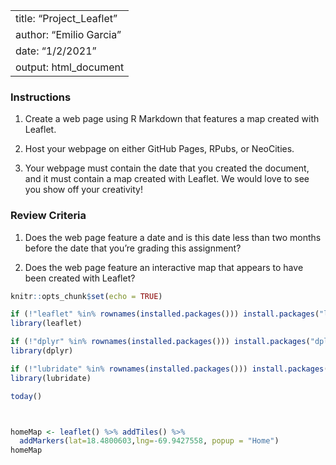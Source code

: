 


---
title: "Project_Leaflet"
author: "Emilio Garcia"
date: "1/2/2021"
output: html_document
---

### Instructions

1. Create a web page using R Markdown that features a map created with Leaflet. 

2. Host your webpage on either GitHub Pages, RPubs, or NeoCities.

3. Your webpage must contain the date that you created the document, and it must contain a map created with Leaflet. We would love to see you show off your creativity! 


### Review Criteria

1. Does the web page feature a date and is this date less than two months before the date that you're grading this assignment?

2. Does the web page feature an interactive map that appears to have been created with Leaflet?

  

```r
knitr::opts_chunk$set(echo = TRUE)
```


```r
if (!"leaflet" %in% rownames(installed.packages())) install.packages("leaflet")
library(leaflet)

if (!"dplyr" %in% rownames(installed.packages())) install.packages("dplyr")
library(dplyr)

if (!"lubridate" %in% rownames(installed.packages())) install.packages("lubridate")
library(lubridate)
```


```r

today()




```


```r
homeMap <- leaflet() %>% addTiles() %>% 
  addMarkers(lat=18.4800603,lng=-69.9427558, popup = "Home")
homeMap
```

